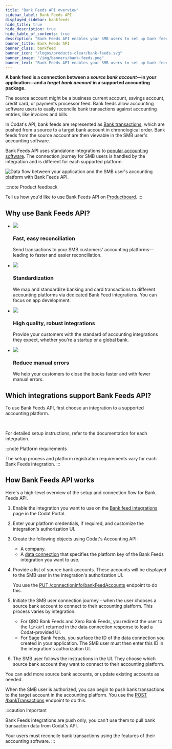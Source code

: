 ```yaml
---
title: "Bank Feeds API overview"
sidebar_label: Bank Feeds API
displayed_sidebar: bankfeeds
hide_title: true
hide_description: true
hide_table_of_contents: true
description: "Bank Feeds API enables your SMB users to set up bank feeds from accounts in your application to supported accounting platforms."
banner_title: Bank Feeds API
banner_class: bankfeed
banner_icon: "/logos/products-clear/bank-feeds.svg"
banner_image: "/img/banners/bank-feeds.png"
banner_text: "Bank Feeds API enables your SMB users to set up bank feeds from accounts in your application to supported accounting platforms."
---
```



<Head>
  <meta property="og:image" content="/img/old/fd21af0-codat_whitepaper_accounting-automation_diagram_B.png"/>
</Head>

**A bank feed is a connection between a _source bank account_—in your application—and a _target bank account_ in a supported accounting package.**

The source account might be a business current account, savings account, credit card, or payments processor feed. Bank feeds allow accounting software users to easily reconcile bank transactions against accounting entries, like invoices and bills.

In Codat's API, bank feeds are represented as [Bank transactions](/accounting-api#/schemas/BankTransactions), which are pushed from a source to a target bank account in chronological order. Bank feeds from the source account are then viewable in the SMB user's accounting software.

Bank Feeds API uses standalone integrations to [popular accounting software](/bank-feeds-api/overview#which-integrations-support-bank-feeds-api). The connection journey for SMB users is handled by the integration and is different for each supported platform.

<img
  src="/img/old/fd21af0-codat_whitepaper_accounting-automation_diagram_B.png"
  alt="Data flow between your application and the SMB user's accounting platform with Bank Feeds API."
/>

:::note Product feedback

Tell us how you'd like to use Bank Feeds API on <a className="external" href="https://codat.productboard.com/feature-board/1378101-feature-organization/features/11073763/detail" target="_blank">Productboard</a>.
:::

## Why use Bank Feeds API?

<ul className="card-container col-2">
  <li className="card">
    <div class="header">
      <img
        src="/img/wp-icons/copy-feature-bullet.svg"
        class="mini-icon"
      />
      <h3>Fast, easy reconciliation</h3>
    </div>
    <p>
      Send transactions to your SMB customers' accounting
      platforms&mdash;leading to faster and easier reconciliation.
    </p>
  </li>
  <li className="card">
    <div class="header">
      <img
        src="/img/wp-icons/copy-feature-bullet.svg"
        class="mini-icon"
      />
      <h3>Standardization</h3>
    </div>
    <p>
      We map and standardize banking and card transactions to different
      accounting platforms via dedicated Bank Feed integrations. You can focus
      on app development.
    </p>
  </li>
  <li className="card">
    <div class="header">
      <img
        src="/img/wp-icons/copy-feature-bullet.svg"
        class="mini-icon"
      />
      <h3>High quality, robust integrations</h3>
    </div>
    <p>
      Provide your customers with the standard of accounting integrations they
      expect, whether you're a startup or a global bank.
    </p>
  </li>
  <li className="card">
    <div class="header">
      <img
        src="/img/wp-icons/copy-feature-bullet.svg"
        class="mini-icon"
      />
      <h3>Reduce manual errors</h3>
    </div>
    <p>
      We help your customers to close the books faster and with fewer manual
      errors.
    </p>
  </li>
</ul>

## Which integrations support Bank Feeds API?

To use Bank Feeds API, first choose an integration to a supported accounting platform.

<br/>

<IntegrationsList integrations={bankfeedsIntegrations}/>

For detailed setup instructions, refer to the documentation for each integration.

:::note Platform requirements

The setup process and platform registration requirements vary for each Bank Feeds integration.
:::

## How Bank Feeds API works

Here's a high-level overview of the setup and connection flow for Bank Feeds API.

1. Enable the integration you want to use on the <a className="external" href="https://app.codat.io/settings/integrations/bankfeeds" target="_blank">Bank feed integrations</a> page in the Codat Portal.

2. Enter your platform credentials, if required, and customize the integration's authorization UI.

3. Create the following objects using Codat's Accounting API:

   - A company.
   - A [data connection](/core-concepts/connections) that specifies the platform key of the Bank Feeds integration you want to use.

4. Provide a list of source bank accounts. These accounts will be displayed to the SMB user in the integration's authorization UI.

   You use the <a href="/bank-feeds-api#/operations/put-bank-feeds" target="_blank">PUT /connectionInfo/bankFeedAccounts</a> endpoint to do this.

5. Initiate the SMB user connection journey - when the user chooses a source bank account to connect to their accounting platform. This process varies by integration:

   - For QBO Bank Feeds and Xero Bank Feeds, you redirect the user to the `linkUrl` returned in the data connection response to load a Codat-provided UI.
   - For Sage Bank Feeds, you surface the ID of the data connection you created in your application. The SMB user must then enter this ID in the integration's authorization UI.

6. The SMB user follows the instructions in the UI. They choose which source bank account they want to connect to their accounting platform.

You can add more source bank accounts, or update existing accounts as needed.

When the SMB user is authorized, you can begin to push bank transactions to the target account in the accounting platform. You use the [POST /bankTransactions](/accounting-api#/operations/create-bank-transactions) endpoint to do this.

:::caution Important

Bank Feeds integrations are push only; you can't use them to pull bank transaction data from Codat's API.

Your users must reconcile bank transactions using the features of their accounting software.
:::
